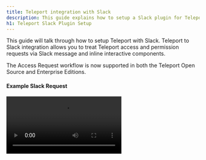 ```yaml
---
title: Teleport integration with Slack
description: This guide explains how to setup a Slack plugin for Teleport for privilege elevation approvals.
h1: Teleport Slack Plugin Setup
---
```


This guide will talk through how to setup Teleport with Slack. Teleport to Slack integration allows you to treat Teleport access and permission requests via Slack message and inline interactive components.

<Admonition type="tip">
  The Access Request workflow is now supported in both the Teleport Open Source and Enterprise Editions.
</Admonition>

#### Example Slack Request

<video controls>
  <source
    src="../../../img/enterprise/plugins/slack/slack.mp4"
    type="video/mp4"
  />

  <source
    src="../../../img/enterprise/plugins/slack/slack.webm"
    type="video/webm"
  />

  Your browser does not support the video tag.
</video>

## Setup

### Prerequisites

This guide assumes that you have:

- Teleport Enterprise 4.2.8 or newer
- Admin privileges with access to `tctl`
- Slack Admin Privileges to create an app and install it to your workspace.

#### Create User and Role for access

Log into Teleport Authentication Server, this is where you normally run `tctl`. Create a
new user and role that only has API access to the `access_request` API. The below script
will create a yaml resource file for a new user and role.

Create a non-interactive bot `access-plugin` user and role.

```bash
kind: user
metadata:
  name: access-plugin
spec:
  roles: ['access-plugin']
version: v2
---
kind: role
version: v3
metadata:
  name: access-plugin
spec:
  allow:
    rules:
      - resources: ['access_request']
        verbs: ['list', 'read']
      - resources: ['access_plugin_data']
        verbs: ['update']
    # teleport currently refuses to issue certs for a user with 0 logins,
    # this restriction may be lifted in future versions.
    logins: ['access-plugin-not-used']
```

Here and below follow along and create yaml resources using `tctl create -f`:

```
$ tctl create -f access.yaml
```

<Admonition type="tip">
  If you're using other plugins, you might want to create different users and roles for different plugins
</Admonition>

#### Export access-plugin Certificate

Teleport Plugin use the `access-plugin` role and user to perform the approval. We export the identity files, using [`tctl auth sign`](https://gravitational.com/teleport/docs/cli-docs/#tctl-auth-sign).

```bash
sudo tctl auth sign --format=tls --user=access-plugin --out=auth --ttl=1h
# ...
```

The above sequence should result in three PEM encoded files being generated: auth.crt, auth.key, and auth.cas (certificate, private key, and CA certs respectively).  We'll reference the auth.crt, auth.key, and auth.cas files later when [configuring the plugins](#configuring-teleport-slack).

<Admonition
  type="note"
  title="Certificate Lifetime"
>
  By default, [`tctl auth sign`](https://gravitational.com/teleport/docs/cli-docs/#tctl-auth-sign) produces certificates with a relatively short lifetime. For production deployments, the `--ttl` flag can be used to ensure a more practical certificate lifetime. `--ttl=8760h` exports a 1 year token
</Admonition>

### Create Slack App

We'll create a new Slack app and setup auth tokens and callback URLs, so that Slack knows how to notify the Teleport plugin when Approve / Deny buttons are clicked.

You'll need to:

1. Create a new app, pick a name and select a workspace it belongs to.
2. Add OAuth Scopes. This is required by Slack for the app to be installed — we'll only need a single scope to post messages to your Slack account.
3. Obtain OAuth token

#### Creating a New Slack app

Visit [https://api.slack.com/apps](https://api.slack.com/apps) to create a new Slack App.

**App Name:** Teleport<br/>
**Development Slack Workspace:** Pick the workspace you'd like the requests to show up in. <br/>
**App Icon:** <a href="../../../img/enterprise/plugins/teleport_bot@2x.png" download>Download Teleport Bot Icon</a>

![Create Slack App](../../../img/enterprise/plugins/slack/Create-a-Slack-App.png)

#### Selecting OAuth Scopes

On the App screen, go to “OAuth and Permissions” under Features in the sidebar menu. Then scroll to Scopes, and add `chat:write, incoming-webhook, users:read, users:read.email` scopes so that our plugin can post messages to your Slack channels.

![API Scopes](../../../img/enterprise/plugins/slack/api-scopes.png)

#### Obtain OAuth Token

![OAuth Tokens](../../../img/enterprise/plugins/slack/OAuth.png)

#### Add to Workspace

![OAuth Tokens](../../../img/enterprise/plugins/slack/Slackbot-Permissions.png)
After adding to the workspace, you still need to invite the bot to the channel. Do this by using the @ command,
and inviting them to the channel.
![Invite bot to channel](../../../img/enterprise/plugins/slack/invite-user-to-team.png)

## Installing the Teleport Slack Plugin

We recommend installing the Teleport Plugins alongside the Teleport Proxy. This is an ideal
location as plugins have a low memory footprint, and will require both public internet access
and Teleport Auth access.  We currently only provide linux-amd64 binaries, you can also
compile these plugins from [source](https://github.com/gravitational/teleport-plugins/tree/master/access/slack).

**Install the plugin**

<Tabs>
<TabItem label="Download">
  ```bash
  $ curl -L https://get.gravitational.com/teleport-access-slack-v(=teleport.version=)-linux-amd64-bin.tar.gz
  $ tar -xzf teleport-access-slack-v(=teleport.version=)-linux-amd64-bin.tar.gz
  $ cd teleport-access-slack
  $ ./install
  ```
</TabItem>
<TabItem label="From Source">
  To install from source you need `git` and `go >= (=teleport.golang=)` installed.

  ```bash
  # Checkout teleport-plugins
  $ git clone https://github.com/gravitational/teleport-plugins.git
  $ cd teleport-plugins/access/slack
  $ make
  ```
</TabItem>
</Tabs>

Run `./install` in from 'teleport-slack' or place the executable in the appropriate `/usr/bin` or `/usr/local/bin` on the server installation.

### Configuring Teleport Slack

Teleport Slack uses a config file in TOML format. Generate a boilerplate config by
running the following command:

```bash
$ teleport-slack configure > teleport-slack.toml
$ sudo mv teleport-slack.toml /etc
```

Then, edit the config as needed.

```yaml
(!examples/resources/plugins/teleport-slack.toml!)
```

#### Editing the config file

In the Teleport section, use the certificates you've generated with `tctl auth sign` before. The plugin installer creates a folder for those certificates in `/var/lib/teleport/plugins/slack/` — so just move the certificates there and make sure the config points to them.

In Slack section, use the OAuth token, signing token, setup the desired channel name. The listen URL is the URL the plugin will listen for Slack callbacks.


```conf
(!examples/resources/plugins/teleport-slack.toml!)
```

## Test Run

Assuming that Teleport is running, and you've created the Slack app, the plugin config,
and provided all the certificates — you can now run the plugin and test the workflow!

```bash
$ teleport-slack start
```

If everything works fine, the log output should look like this:

```bash
$ teleport-slack start
INFO   Starting Teleport Access Slack (=teleport.plugin.version=).1-0-slack/main.go:145
INFO   Starting a request watcher... slack/main.go:330
INFO   Starting insecure HTTP server on 0.0.0.0:8081 utils/http.go:64
INFO   Watcher connected slack/main.go:298
```

### Testing the approval workflow

You can create a test permissions request with `tctl` and check if the plugin works as expected like this:

#### Create a test permissions request behalf of a user

```bash
# Replace USERNAME with a Teleport local user, and TARGET_ROLE with a Teleport Role
$ tctl request create USERNAME --roles=TARGET_ROLE
```

A user can also try using `--request-roles` flag.

```bash
# Example with a user trying to request a role DBA.
$ tsh login --request-roles=dba
```

#### Approve or deny the request on Slack

The messages should automatically get updated to reflect the action you just clicked. You can also check the request status with `tctl`:

```bash
$ tctl request ls
```

### TSH User Login and Request Admin Role

You can also test the full workflow from the user's perspective using `tsh`:

```bash
# tsh login --request-roles=REQUESTED_ROLE
Seeking request approval... (id: 8f77d2d1-2bbf-4031-a300-58926237a807)
```

You should now see a new request in Teleport, and a message about the request on Slack. You can
approve or deny it and `tsh` should login successfully or error out right after you click an action button on Slack.

### Setup with SystemD

In production, we recommend starting teleport plugin daemon via an init system like systemd .
Here's the recommended Teleport Plugin service unit file for systemd:

```bash
(!examples/systemd/plugins/teleport-slack.service!)
```

Save this as `teleport-slack.service`.

## Audit Log

The plugin will let anyone with access to the Slack Channel so it's
important to review Teleport' audit log.

## Feedback

If you have any issues with this plugin please create an [issue here](https://github.com/gravitational/teleport-plugins/issues/new).
